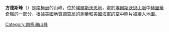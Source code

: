'''方德斯峰'''（{{lang-en|Founders Peaks}}）是[[南極洲|南極洲]]的山峰，位於[[埃爾斯沃思地|埃爾斯沃思地]]，處於[[埃爾斯沃思山脈|埃爾斯沃思山脈]]中[[赫里蒂奇嶺|赫里蒂奇嶺]]的一部分，根據[[美國地質調查局|美國地質調查局]]的測量和[[美國|美國]]海軍的空中照片被繪入地圖。

{{coord|79|10|S|86|15|W|source:GNIS|display=title}}

{{DEFAULTSORT:Founders Peaks}}
[[Category:南極洲山峰|Category:南極洲山峰]]


{{EllsworthLand-geo-stub}}